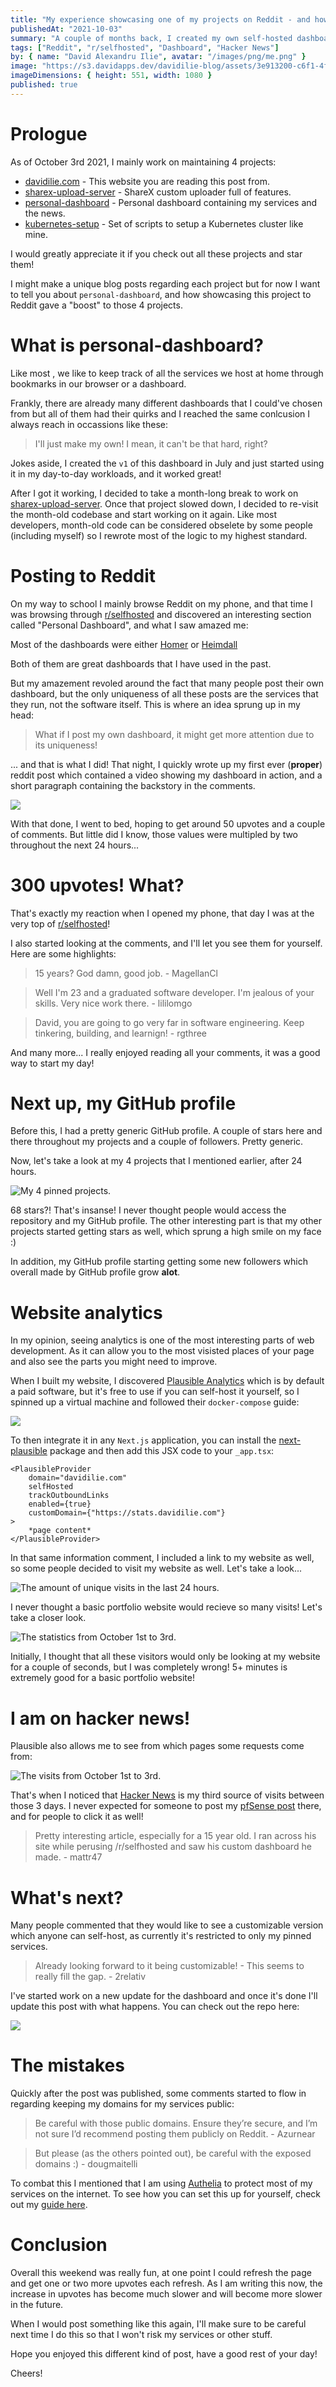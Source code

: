 ```yaml
---
title: "My experience showcasing one of my projects on Reddit - and how my website's visits tripled."
publishedAt: "2021-10-03"
summary: "A couple of months back, I created my own self-hosted dashboard as I didn't like the standard ones that were out there. On October 1st, I decided to showcase it on r/homelab, and something happened..."
tags: ["Reddit", "r/selfhosted", "Dashboard", "Hacker News"]
by: { name: "David Alexandru Ilie", avatar: "/images/png/me.png" }
image: "https://s3.davidapps.dev/davidilie-blog/assets/3e913200-c6f1-4f3d-b67e-3063d985a7bd.png"
imageDimensions: { height: 551, width: 1080 }
published: true
---
```


# Prologue

As of October 3rd 2021, I mainly work on maintaining 4 projects:

-   [davidilie.com](https://github.com/davidilie/davidilie.com) - This website you are reading this post from.
-   [sharex-upload-server](https://github.com/davidilie/sharex-upload-server) - ShareX custom uploader full of <Definition term="QOL" definition="Quality of life"/> features.
-   [personal-dashboard](https://github.com/davidilie/personal-dashboard) - Personal dashboard containing my services and the news.
-   [kubernetes-setup](https://github.com/davidilie/kubernetes-setup) - Set of scripts to setup a Kubernetes cluster like mine.

I would greatly appreciate it if you check out all these projects and star them!

I might make a unique blog posts regarding each project but for now I want to tell you about `personal-dashboard`, and how showcasing this project to Reddit gave a "boost" to those 4 projects.

# What is personal-dashboard?

Like most <Definition term="Homelab-ers" definition="People who have their own datacenters at home"/>, we like to keep track of all the services we host at home through bookmarks in our browser or a dashboard.

Frankly, there are already many different dashboards that I could've chosen from but all of them had their quirks and I reached the same conlcusion I always reach in occassions like these:

<BlockQuote>
    I'll just make my own! I mean, it can't be that hard, right?
</BlockQuote>

Jokes aside, I created the `v1` of this dashboard in July and just started using it in my day-to-day workloads, and it worked great!

After I got it working, I decided to take a month-long break to work on [sharex-upload-server](https://github.com/davidilie/sharex-upload-server). Once that project slowed down, I decided to re-visit the month-old codebase and start working on it again. Like most developers, month-old code can be considered obselete by some people (including myself) so I rewrote most of the logic to my highest standard.

# Posting to Reddit

On my way to school I mainly browse Reddit on my phone, and that time I was browsing through [r/selfhosted](https://reddit.com/r/selfhosted) and discovered an interesting section called "Personal Dashboard", and what I saw amazed me:

Most of the dashboards were either [Homer](https://github.com/bastienwirtz/homer) or [Heimdall](https://github.com/linuxserver/Heimdall)

<InfoQuote>
    Both of them are great dashboards that I have used in the past.
</InfoQuote>

But my amazement revoled around the fact that many people post their own dashboard, but the only uniqueness of all these posts are the services that they run, not the software itself. This is where an idea sprung up in my head:

<BlockQuote>
    What if I post my own dashboard, it might get more attention due to its
    uniqueness!
</BlockQuote>

... and that is what I did! That night, I quickly wrote up my first ever (**proper**) reddit post which contained a video showing my dashboard in action, and a short paragraph containing the backstory in the comments.

<Image src="/images/blog/self-hosted-comment.png" width={924} height={343} />

With that done, I went to bed, hoping to get around 50 upvotes and a couple of comments. But little did I know, those values were multipled by two throughout the next 24 hours...

# 300 upvotes! What?

That's exactly my reaction when I opened my phone, that day I was at the very top of [r/selfhosted](https://reddit.com/r/selfhosted)!

I also started looking at the comments, and I'll let you see them for yourself. Here are some highlights:

<BlockQuote>15 years? God damn, good job. - MagellanCl</BlockQuote>

<BlockQuote>
    Well I'm 23 and a graduated software developer. I'm jealous of your skills.
    Very nice work there. - lililomgo
</BlockQuote>

<BlockQuote>
    David, you are going to go very far in software engineering. Keep tinkering,
    building, and learnign! - rgthree
</BlockQuote>

And many more... I really enjoyed reading all your comments, it was a good way to start my day!

# Next up, my GitHub profile

Before this, I had a pretty generic GitHub profile. A couple of stars here and there throughout my projects and a couple of followers. Pretty generic.

Now, let's take a look at my 4 projects that I mentioned earlier, after 24 hours.

<Image
    src="/images/blog/pinned-repos.png"
    width={923}
    height={269}
    alt="My 4 pinned projects."
/>

68 stars?! That's insanse! I never thought people would access the repository and my GitHub profile. The other interesting part is that my other projects started getting stars as well, which sprung a high smile on my face :)

In addition, my GitHub profile starting getting some new followers which overall made by GitHub profile grow **alot**.

# Website analytics

In my opinion, seeing analytics is one of the most interesting parts of web development. As it can allow you to the most visisted places of your page and also see the parts you might need to improve.

When I built my website, I discovered [Plausible Analytics](https://plausible.io/) which is by default a paid software, but it's free to use if you can self-host it yourself, so I spinned up a virtual machine and followed their `docker-compose` guide:

<span className="flex justify-center pb-3">
    <a href="https://github.com/plausible/hosting" target="_blank">
        <img src="https://github-readme-stats.vercel.app/api/pin/?username=plausible&repo=hosting&title_color=fff&icon_color=79ff97&text_color=9f9f9f&bg_color=151515" />
    </a>
</span>

To then integrate it in any `Next.js` application, you can install the [next-plausible](https://www.npmjs.com/package/next-plausible) package and then add this JSX code to your `_app.tsx`:

```tsx:src/pages/_app.tsx
<PlausibleProvider
    domain="davidilie.com"
    selfHosted
    trackOutboundLinks
    enabled={true}
    customDomain={"https://stats.davidilie.com"}
>
    *page content*
</PlausibleProvider>
```

In that same information comment, I included a link to my website as well, so some people decided to visit my website as well. Let's take a look...

<Image
    src="/images/blog/plausible_website_stats.png"
    width={400}
    height={115}
    alt="The amount of unique visits in the last 24 hours."
/>

I never thought a basic portfolio website would recieve so many visits! Let's take a closer look.

<Image
    src="/images/blog/more_stats_plausible.png"
    width={1452}
    height={321}
    alt="The statistics from October 1st to 3rd."
/>

Initially, I thought that all these visitors would only be looking at my website for a couple of seconds, but I was completely wrong! 5+ minutes is extremely good for a basic portfolio website!

# I am on hacker news!

Plausible also allows me to see from which pages some requests come from:

<Image
    src="/images/blog/visited_pages_plausible.png"
    width={1436}
    height={970}
    alt="The visits from October 1st to 3rd."
/>

That's when I noticed that [Hacker News](https://news.ycombinator.com/item?id=28728640) is my third source of visits between those 3 days. I never expected for someone to post my [pfSense post](https://davidilie.com/blog/replace-your-home-router-with-pfsense) there, and for people to click it as well!

<BlockQuote>
    Pretty interesting article, especially for a 15 year old. I ran across his
    site while perusing /r/selfhosted and saw his custom dashboard he made. -
    mattr47
</BlockQuote>

# What's next?

Many people commented that they would like to see a customizable version which anyone can self-host, as currently it's restricted to only my pinned services.

<BlockQuote>
    Already looking forward to it being customizable! - This seems to really
    fill the gap. - 2relativ
</BlockQuote>

I've started work on a new update for the dashboard and once it's done I'll update this post with what happens. You can check out the repo here:

<span className="flex justify-center pb-3">
    <a href="https://github.com/davidilie/personal-dashboard" target="_blank">
        <img src="https://github-readme-stats.vercel.app/api/pin/?username=davidilie&repo=personal-dashboard&title_color=fff&icon_color=79ff97&text_color=9f9f9f&bg_color=151515" />
    </a>
</span>

# The mistakes

Quickly after the post was published, some comments started to flow in regarding keeping my domains for my services public:

<BlockQuote>
    Be careful with those public domains. Ensure they’re secure, and I’m not
    sure I’d recommend posting them publicly on Reddit. - Azurnear
</BlockQuote>

<BlockQuote>
    But please (as the others pointed out), be careful with the exposed domains
    :) - dougmaitelli
</BlockQuote>

To combat this I mentioned that I am using [Authelia](https://github.com/authelia/authelia) to protect most of my services on the internet. To see how you can set this up for yourself, check out my [guide here](https://github.com/DavidIlie/kubernetes-setup/tree/master/8%20-%20authelia).

# Conclusion

Overall this weekend was really fun, at one point I could refresh the page and get one or two more upvotes each refresh. As I am writing this now, the increase in upvotes has become much slower and will become more slower in the future.

When I would post something like this again, I'll make sure to be careful next time I do this so that I won't risk my services or other stuff.

Hope you enjoyed this different kind of post, have a good rest of your day!

Cheers!
